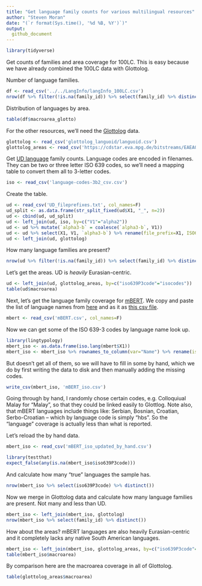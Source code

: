 ```yaml
---
title: "Get language family counts for various multilingual resources"
author: "Steven Moran"
date: "(`r format(Sys.time(), '%d %B, %Y')`)"
output:
  github_document
---
```


```r
library(tidyverse)
```

Get counts of families and area coverage for 100LC. This is easy because we have already combined the 100LC data with Glottolog.

Number of language families.

```r
df <- read_csv('../../LangInfo/langInfo_100LC.csv')
nrow(df %>% filter(!is.na(family_id)) %>% select(family_id) %>% distinct())
```

Distribution of languages by area.

```r
table(df$macroarea_glotto)
```

For the other resources, we'll need the [Glottolog](https://glottolog.org) data.

```r
glottolog <- read_csv('glottolog_languoid/languoid.csv')
glottolog_areas <- read_csv('https://cdstar.eva.mpg.de/bitstreams/EAEA0-E62D-ED67-FD05-0/languages_and_dialects_geo.csv')
```

Get [UD language](https://universaldependencies.org) family counts. Language codes are encoded in filenames. They can be two or three letter ISO 639 codes, so we'll need a mapping table to convert them all to 3-letter codes.

```r
iso <- read_csv('language-codes-3b2_csv.csv')
```

Create the table.

```r
ud <- read_csv('UD_fileprefixes.txt', col_names=F)
ud_split <- as.data.frame(str_split_fixed(ud$X1, "_", n=2))
ud <- cbind(ud, ud_split)
ud <- left_join(ud, iso, by=c("V1"="alpha2"))
ud <- ud %>% mutate(`alpha3-b` = coalesce(`alpha3-b`, V1))
ud <- ud %>% select(X1, V1, `alpha3-b`) %>% rename(file_prefix=X1, ISO6391 = V1, iso639P3code = `alpha3-b`)
ud <- left_join(ud, glottolog)
```

How many language families are present?

```r
nrow(ud %>% filter(!is.na(family_id)) %>% select(family_id) %>% distinct())
```

Let's get the areas. UD is *heavily* Eurasian-centric.

```r
ud <- left_join(ud, glottolog_areas, by=c("iso639P3code"="isocodes"))
table(ud$macroarea)
```

Next, let's get the language family coverage for [mBERT](https://github.com/google-research/bert/blob/master/multilingual.md). We copy and paste the list of language names from [here](https://github.com/google-research/bert/blob/master/multilingual.md) and as it as [this csv file](mBert.csv).

```r
mbert <- read_csv('mBERT.csv', col_names=F)
```

Now we can get some of the ISO 639-3 codes by language name look up.

```r
library(lingtypology)
mbert_iso <- as.data.frame(iso.lang(mbert$X1))
mbert_iso <- mbert_iso %>% rownames_to_column(var="Name") %>% rename(iso639P3code = `iso.lang(mbert$X1)`)
```

But doesn't get all of them, so we will have to fill in some by hand, which we do by first writing the data to disk and then manually adding the missing codes.

```r
write_csv(mbert_iso, 'mBERT_iso.csv')
```

Going through by hand, I randomly chose certain codes, e.g. Colloquiual Malay for "Malay", so that  they could be linked easily to Glottlog. Note also, that mBERT languages include things like:  Serbian, Bosnian, Croatian, Serbo-Croatian -- which by language code is simply "hbs". So the "language" coverage is actually less than what is reported.

Let's reload the by hand data.

```r
mbert_iso <- read_csv('mBERT_iso_updated_by_hand.csv')

library(testthat)
expect_false(any(is.na(mbert_iso$iso639P3code)))
```

And calculate how many "true" languages the sample has.

```r
nrow(mbert_iso %>% select(iso639P3code) %>% distinct())
```

Now we merge in Glottolog data and calculate how many language families are present. Not many and less than UD.

```r
mbert_iso <- left_join(mbert_iso, glottolog)
nrow(mbert_iso %>% select(family_id) %>% distinct())
```

How about the areas? mBERT languages are also heavily Eurasian-centric and it completely lacks any native South American languages.

```r
mbert_iso <- left_join(mbert_iso, glottolog_areas, by=c("iso639P3code"="isocodes"))
table(mbert_iso$macroarea)
```

By comparison here are the macroarea coverage in all of Glottolog.

```r
table(glottolog_areas$macroarea)
```







